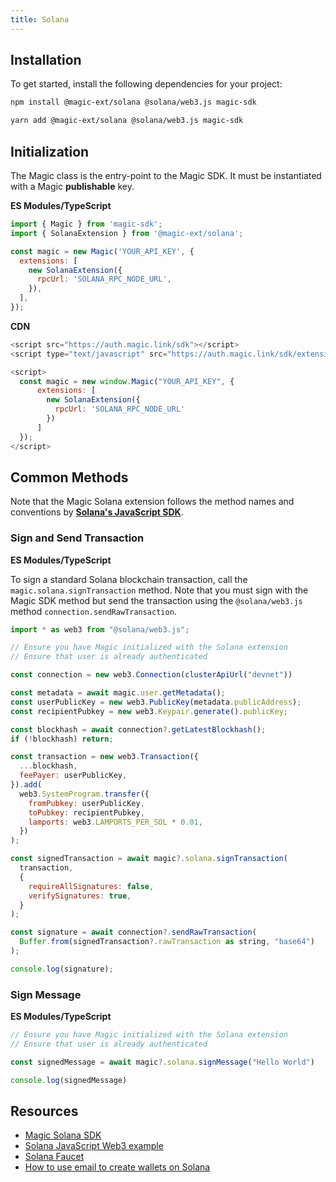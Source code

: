 ```yaml
---
title: Solana
---
```


## Installation

To get started, install the following dependencies for your project:

<CodeGroup>

```bash NPM icon="npm"
npm install @magic-ext/solana @solana/web3.js magic-sdk
```

```bash Yarn icon="yarn"
yarn add @magic-ext/solana @solana/web3.js magic-sdk
```

</CodeGroup>

## Initialization

The Magic class is the entry-point to the Magic SDK. It must be instantiated with a Magic **publishable** key.

**ES Modules/TypeScript**

```javascript JavaScript icon="square-js"
import { Magic } from 'magic-sdk';
import { SolanaExtension } from '@magic-ext/solana';

const magic = new Magic('YOUR_API_KEY', {
  extensions: [
    new SolanaExtension({
      rpcUrl: 'SOLANA_RPC_NODE_URL',
    }),
  ],
});
```

**CDN**

```javascript JavaScript icon="square-js"
<script src="https://auth.magic.link/sdk"></script>
<script type="text/javascript" src="https://auth.magic.link/sdk/extension/solana"></script>

<script>
  const magic = new window.Magic("YOUR_API_KEY", {
      extensions: [
        new SolanaExtension({
          rpcUrl: 'SOLANA_RPC_NODE_URL'
        })
      ]
  });
</script>
```

## Common Methods

Note that the Magic Solana extension follows the method names and conventions by [**Solana's JavaScript SDK**](https://solana.com/docs/clients/javascript).

### Sign and Send Transaction

**ES Modules/TypeScript**

To sign a standard Solana blockchain transaction, call the `magic.solana.signTransaction` method. Note that you must sign with the Magic SDK method but send the transaction using the `@solana/web3.js` method `connection.sendRawTransaction`.

```javascript JavaScript icon="square-js"
import * as web3 from "@solana/web3.js";

// Ensure you have Magic initialized with the Solana extension
// Ensure that user is already authenticated

const connection = new web3.Connection(clusterApiUrl("devnet"))

const metadata = await magic.user.getMetadata();
const userPublicKey = new web3.PublicKey(metadata.publicAddress);
const recipientPubkey = new web3.Keypair.generate().publicKey;

const blockhash = await connection?.getLatestBlockhash();
if (!blockhash) return;

const transaction = new web3.Transaction({
  ...blockhash,
  feePayer: userPublicKey,
}).add(
  web3.SystemProgram.transfer({
    fromPubkey: userPublicKey,
    toPubkey: recipientPubkey,
    lamports: web3.LAMPORTS_PER_SOL * 0.01,
  })
);

const signedTransaction = await magic?.solana.signTransaction(
  transaction,
  {
    requireAllSignatures: false,
    verifySignatures: true,
  }
);

const signature = await connection?.sendRawTransaction(
  Buffer.from(signedTransaction?.rawTransaction as string, "base64")
);

console.log(signature);
```

### Sign Message

**ES Modules/TypeScript**

```javascript JavaScript icon="square-js"
// Ensure you have Magic initialized with the Solana extension
// Ensure that user is already authenticated

const signedMessage = await magic?.solana.signMessage("Hello World")

console.log(signedMessage)
```

## Resources

* [Magic Solana SDK](https://solana.com/docs/clients/javascript)
* [Solana JavaScript Web3 example](https://codesandbox.io/s/github/MagicLabs/example-solana)
* [Solana Faucet](https://solfaucet.com/)
* [How to use email to create wallets on Solana](https://magic.link/posts/email-otp-with-solana-guide)
